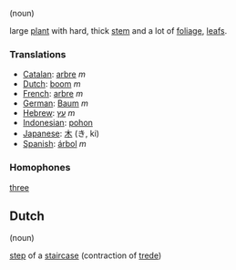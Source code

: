 (noun)

large [[plant]] with hard, thick [[stem]] and a lot of [[foliage]], [[leaf]]s.

===Translations===

*[[Catalan]]: [[arbre]] ''m''
*[[Dutch]]: [[boom]] ''m''
*[[French]]: [[arbre]] ''m''
*[[German]]: [[Baum]] ''m''
*[[Hebrew]]: [[עץ]] ''m''
*[[Indonesian]]: [[pohon]]
*[[Japanese]]: [[木]] (き, ki)
*[[Spanish]]: [[árbol]] ''m''

===Homophones===

[[three]]

==Dutch==

(noun)

[[step]] of a [[staircase]] (contraction of [[trede]])